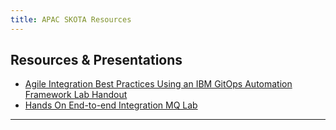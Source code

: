 ```yaml
---
title: APAC SKOTA Resources
---
```



## Resources & Presentations

  - [Agile Integration Best Practices Using an IBM GitOps Automation Framework Lab Handout](/gitops/labdetailed/)
  - [Hands On End-to-end Integration MQ Lab](/multilab/mqlab/)


***
